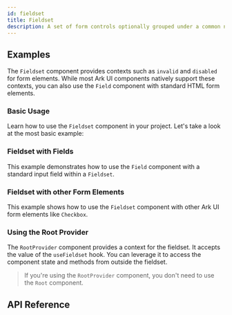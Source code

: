 ```yaml
---
id: fieldset
title: Fieldset
description: A set of form controls optionally grouped under a common name.
---
```


## Examples

The `Fieldset` component provides contexts such as `invalid` and `disabled` for form elements.
While most Ark UI components natively support these contexts, you can also use the `Field` component with standard HTML form elements.

### Basic Usage

Learn how to use the `Fieldset` component in your project. Let's take a look at the most basic
example:

<Example id="basic" />

### Fieldset with Fields

This example demonstrates how to use the `Field` component with a standard input field within a `Fieldset`.

<Example id="with-field" />

### Fieldset with other Form Elements

This example shows how to use the `Fieldset` component with other Ark UI form elements like `Checkbox`.

<Example id="with-checkbox" />

### Using the Root Provider

The `RootProvider` component provides a context for the fieldset. It accepts the value of the `useFieldset` hook.
You can leverage it to access the component state and methods from outside the fieldset.

<Example id="root-provider" />

> If you're using the `RootProvider` component, you don't need to use the `Root` component.

## API Reference

<ComponentTypes id="fieldset" />
